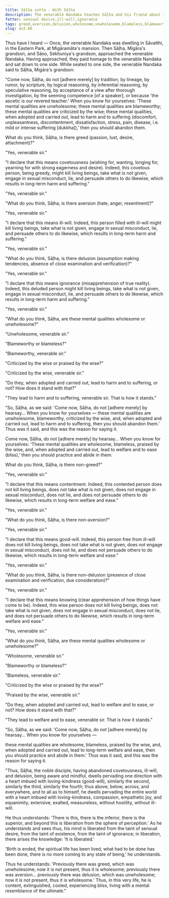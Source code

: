 ```yaml
---
title: Sāḷha sutta - With Sāḷha
description: The venerable Nandaka teaches Sāḷha and his friend about the unwholesome and wholesome mental qualities.
fetter: sensual desire,ill-will,ignorance
tags: greed,aversion,delusion,wholesome,unwholesome,blameless,blameworthy,wise,loving-kindness,good-will,contentment,clear apprehension
slug: an3.66
---
```


Thus have I heard — Once, the venerable Nandaka was dwelling in Sāvatthi, in the Eastern Park, at Migāramāta's mansion. Then Sāḷha, Migāra's grandson, and Sāṇo, Sekhuniya's grandson, approached the venerable Nandaka. Having approached, they paid homage to the venerable Nandaka and sat down to one side. While seated to one side, the venerable Nandaka said to Sāḷha, Migāra's grandson:

"Come now, Sāḷha, do not [adhere merely] by tradition, by lineage, by rumor, by scripture, by logical reasoning, by inferential reasoning, by speculative reasoning, by acceptance of a view after thorough investigation, by the seeming competence [of a speaker], or because 'the ascetic is our revered teacher.' When you know for yourselves: 'These mental qualities are unwholesome; these mental qualities are blameworthy; these mental qualities are criticized by the wise; these mental qualities, when adopted and carried out, lead to harm and to suffering (discomfort, unpleasantness, discontentment, dissatisfaction, stress, pain, disease, i.e. mild or intense suffering [dukkha]),' then you should abandon them.

What do you think, Sāḷha, is there greed (passion, lust, desire, attachment)?"

"Yes, venerable sir."

"I declare that this means covetousness (wishing for, wanting, longing for, yearning for with strong eagerness and desire). Indeed, this covetous person, being greedy, might kill living beings, take what is not given, engage in sexual misconduct, lie, and persuade others to do likewise, which results in long-term harm and suffering."

"Yes, venerable sir."

"What do you think, Sāḷha, is there aversion (hate, anger, resentment)?"

"Yes, venerable sir."

"I declare that this means ill-will. Indeed, this person filled with ill-will might kill living beings, take what is not given, engage in sexual misconduct, lie, and persuade others to do likewise, which results in long-term harm and suffering."

"Yes, venerable sir."

"What do you think, Sāḷha, is there delusion (assumption making tendencies, absence of close examination and verification)?"

"Yes, venerable sir."

"I declare that this means ignorance (misapprehension of true reality). Indeed, this deluded person might kill living beings, take what is not given, engage in sexual misconduct, lie, and persuade others to do likewise, which results in long-term harm and suffering."

"Yes, venerable sir."

"What do you think, Sāḷha, are these mental qualities wholesome or unwholesome?"

"Unwholesome, venerable sir."

"Blameworthy or blameless?"

"Blameworthy, venerable sir."

"Criticized by the wise or praised by the wise?"

"Criticized by the wise, venerable sir."

"Do they, when adopted and carried out, lead to harm and to suffering, or not? How does it stand with that?"

"They lead to harm and to suffering, venerable sir. That is how it stands."

"So, Sāḷha, as we said: 'Come now, Sāḷha, do not [adhere merely] by hearsay... When you know for yourselves — these mental qualities are unwholesome, blameworthy, criticized by the wise, and, when adopted and carried out, lead to harm and to suffering, then you should abandon them.' Thus was it said, and this was the reason for saying it.

Come now, Sāḷha, do not [adhere merely] by hearsay... When you know for yourselves: 'These mental qualities are wholesome, blameless, praised by the wise, and, when adopted and carried out, lead to welfare and to ease (bliss),' then you should practice and abide in them.

What do you think, Sāḷha, is there non-greed?"

"Yes, venerable sir."

"I declare that this means contentment. Indeed, this contented person does not kill living beings, does not take what is not given, does not engage in sexual misconduct, does not lie, and does not persuade others to do likewise, which results in long-term welfare and ease."

"Yes, venerable sir."

"What do you think, Sāḷha, is there non-aversion?"

"Yes, venerable sir."

"I declare that this means good-will. Indeed, this person free from ill-will does not kill living beings, does not take what is not given, does not engage in sexual misconduct, does not lie, and does not persuade others to do likewise, which results in long-term welfare and ease."

"Yes, venerable sir."

"What do you think, Sāḷha, is there non-delusion (presence of close examination and verification, due consideration)?"

"Yes, venerable sir."

"I declare that this means knowing (clear apprehension of how things have come to be). Indeed, this wise person does not kill living beings, does not take what is not given, does not engage in sexual misconduct, does not lie, and does not persuade others to do likewise, which results in long-term welfare and ease."

"Yes, venerable sir."

"What do you think, Sāḷha, are these mental qualities wholesome or unwholesome?"

"Wholesome, venerable sir."

"Blameworthy or blameless?"

"Blameless, venerable sir."

"Criticized by the wise or praised by the wise?"

"Praised by the wise, venerable sir."

"Do they, when adopted and carried out, lead to welfare and to ease, or not? How does it stand with that?"

"They lead to welfare and to ease, venerable sir. That is how it stands."

"So, Sāḷha, as we said: 'Come now, Sāḷha, do not [adhere merely] by hearsay... When you know for yourselves —

these mental qualities are wholesome, blameless, praised by the wise, and, when adopted and carried out, lead to long-term welfare and ease, then you should practice and abide in them.' Thus was it said, and this was the reason for saying it.

"Thus, Sāḷha, the noble disciple, having abandoned covetousness, ill-will, and delusion, being aware and mindful, dwells pervading one direction with a heart imbued with loving-kindness (good-will), similarly the second, similarly the third, similarly the fourth; thus above, below, across, and everywhere, and to all as to himself, he dwells pervading the entire world with a heart imbued with loving-kindness, compassion, empathetic joy, and equanimity, extensive, exalted, measureless, without hostility, without ill-will.

He thus understands: 'There is this, there is the inferior, there is the superior, and beyond this is liberation from the sphere of perception.' As he understands and sees thus, his mind is liberated from the taint of sensual desire, from the taint of existence, from the taint of ignorance; in liberation, there arises the knowledge: 'It is liberated.'

'Birth is ended, the spiritual life has been lived, what had to be done has been done, there is no more coming to any state of being,' he understands.

Thus he understands: 'Previously there was greed, which was unwholesome; now it is not present, thus it is wholesome; previously there was aversion... previously there was delusion, which was unwholesome; now it is not present, thus it is wholesome.' Thus, in this very life, he is content, extinguished, cooled, experiencing bliss, living with a mental resemblance of the ultimate."